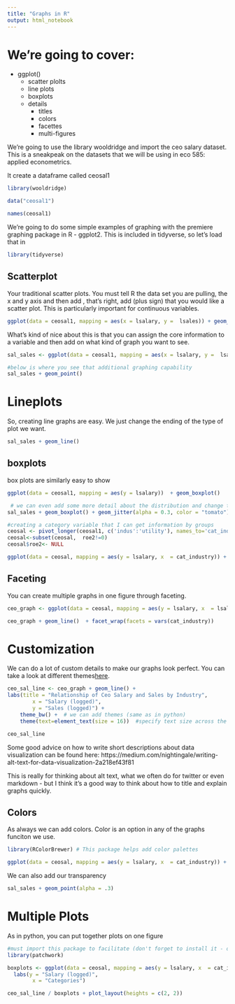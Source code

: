 ```yaml
---
title: "Graphs in R"
output: html_notebook
---
```


# We're going to cover:

 - ggplot()
    - scatter plolts
    - line plots
    - boxplots
    - details
        - titles
        - colors
        - facettes
        - multi-figures


We're going to use the library wooldridge and import the ceo salary dataset. This is a sneakpeak on the datasets that we will be using in eco 585: applied econometrics.

It create a dataframe called ceosal1

```r
library(wooldridge)

data("ceosal1")

names(ceosal1)
```

We're going to do some simple examples of graphing with the premiere graphing package in R - ggplot2. This is included in tidyverse, so let's load that in

```r
library(tidyverse)
```

## Scatterplot

Your traditional scatter plots. You must tell R the data set you are pulling, the x and y axis and then add , that's right, add (plus sign) that you would like a scatter plot. This is particularly important for continuous variables.

```r
ggplot(data = ceosal1, mapping = aes(x = lsalary, y =  lsales)) + geom_point()
```

What's kind of nice about this is that you can assign the core information to a variable and then add on what kind of graph you want to see.
```r
sal_sales <- ggplot(data = ceosal1, mapping = aes(x = lsalary, y =  lsales)) 

#below is where you see that additional graphing capability
sal_sales + geom_point()
```

# Lineplots


So, creating line graphs are easy. We just change the ending of the type of plot we want. 
```r
sal_sales + geom_line()
```

## boxplots
box plots are similarly easy to show

```r

ggplot(data = ceosal1, mapping = aes(y = lsalary))  + geom_boxplot()

 # we can even add some more detail about the distribution and change the color
sal_sales + geom_boxplot() + geom_jitter(alpha = 0.3, color = "tomato")

```
```r

#creating a category variable that I can get information by groups
ceosal <- pivot_longer(ceosal1, c('indus':'utility'), names_to='cat_industry', values_to= 'roe2')
ceosal<-subset(ceosal,  roe2!=0)
ceosal$roe2<- NULL

```


```r
ggplot(data = ceosal, mapping = aes(y = lsalary, x  = cat_industry)) + geom_boxplot() 
```

## Faceting

You can create multiple graphs in one figure through faceting. 

```r
ceo_graph <- ggplot(data = ceosal, mapping = aes(y = lsalary, x  = lsales)) 

ceo_graph + geom_line()  + facet_wrap(facets = vars(cat_industry))
```
# Customization

We can do a lot of custom details to make our graphs look perfect.  You can take a look at different themes[here](https://ggplot2.tidyverse.org/reference/ggtheme.html).

```r
ceo_sal_line <- ceo_graph + geom_line() +
labs(title = "Relationship of Ceo Salary and Sales by Industry",
        x = "Salary (logged)",
        y = "Sales (logged)") +
    theme_bw() +  # we can add themes (same as in python)
    theme(text=element_text(size = 16))  #specify text size across the entire graph

ceo_sal_line
```

Some good advice on how to write short descriptions about data visualization can be found here: 
https://medium.com/nightingale/writing-alt-text-for-data-visualization-2a218ef43f81 

This is really for thinking about alt text, what we often do for twitter or even markdown - but I think it's a good way to think about how to title and explain graphs quickly.

## Colors

As always we can add colors. Color is an option in any of the graphs funciton we use.

```r
library(RColorBrewer) # This package helps add color palettes

ggplot(data = ceosal, mapping = aes(y = lsalary, x  = cat_industry)) + geom_point(aes(color = cat_industry))

```

We can also add our transparency 

```r
sal_sales + geom_point(alpha = .3)
```



# Multiple Plots
As in python, you can put together plots on one figure

```r
#must import this package to facilitate (don't forget to install it - only have to do it once)
library(patchwork)

boxplots <- ggplot(data = ceosal, mapping = aes(y = lsalary, x  = cat_industry)) + geom_boxplot() +
  labs(y = "Salary (logged)",
        x = "Categories")

ceo_sal_line / boxplots + plot_layout(heights = c(2, 2))
```

